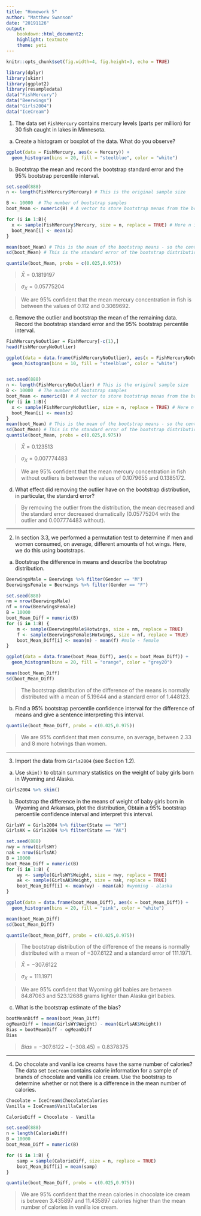 ```yaml
---
title: "Homework 5"
author: "Matthew Swanson"
date: "20191126"
output:
    bookdown::html_document2:
    highlight: textmate
    theme: yeti
---
```


```r
knitr::opts_chunk$set(fig.width=4, fig.height=3, echo = TRUE)

library(dplyr)
library(skimr)
library(ggplot2)
library(resampledata)
data("FishMercury")
data("Beerwings")
data("Girls2004")
data("IceCream")
```

1. The data set `FishMercury` contains mercury levels (parts per million) for 30 fish caught in lakes in Minnesota.

a. Create a histogram or boxplot of the data. What do you observe?

```r
ggplot(data = FishMercury, aes(x = Mercury)) + 
  geom_histogram(bins = 20, fill = "steelblue", color = "white")
```

b. Bootstrap the mean and record the bootstrap standard error and the 95% bootstrap percentile interval.

```r
set.seed(888)
n <- length(FishMercury$Mercury) # This is the original sample size

B <- 10000  # The number of bootstrap samples
boot_Mean <- numeric(B) # A vector to store bootstrap menas from the bootstrap samples

for (i in 1:B){
  x <- sample(FishMercury$Mercury, size = n, replace = TRUE) # Here n is the size of your bootstrap sample
  boot_Mean[i] <- mean(x)
}

mean(boot_Mean) # This is the mean of the bootstrap means - so the center of the bootstrap distribution
sd(boot_Mean) # This is the standard error of the bootstrap distribution

quantile(boot_Mean, probs = c(0.025,0.975))
```

> $\bar{X} = 0.1819197$

> $\sigma_X = 0.05775204$

> We are 95% confident that the mean mercury concentration in fish is between the values of $0.112$ and $0.3069692$.

c. Remove the outlier and bootstrap the mean of the remaining data. Record the bootstrap standard error and the 95% bootstrap percentile interval.

```r
FishMercuryNoOutlier = FishMercury[-c(1),]
head(FishMercuryNoOutlier)

ggplot(data = data.frame(FishMercuryNoOutlier), aes(x = FishMercuryNoOutlier)) + 
  geom_histogram(bins = 10, fill = "steelblue", color = "white")


set.seed(888)
n <- length(FishMercuryNoOutlier) # This is the original sample size
B <- 10000  # The number of bootstrap samples
boot_Mean <- numeric(B) # A vector to store bootstrap menas from the bootstrap samples
for (i in 1:B){
  x <- sample(FishMercuryNoOutlier, size = n, replace = TRUE) # Here n is the size of your bootstrap sample
  boot_Mean[i] <- mean(x)
}
mean(boot_Mean) # This is the mean of the bootstrap means - so the center of the bootstrap distribution
sd(boot_Mean) # This is the standard error of the bootstrap distribution
quantile(boot_Mean, probs = c(0.025,0.975))
```

> $\bar{X} = 0.123513$

> $\sigma_X = 0.007774483$

> We are 95% confident that the mean mercury concentration in fish without outliers is between the values of $0.1079655$ and $0.1385172$.

d. What effect did removing the outlier have on the bootstrap distribution, in particular, the standard error?

> By removing the outlier from the distribution, the mean decreased and the standard error decreased dramatically ($0.05775204$ with the outlier and $0.007774483$ without).

***

2. In section 3.3, we performed a permutation test to determine if men and women consumed, on average, different amounts of hot wings. Here, we do this using bootstraps.

a. Bootstrap the difference in means and describe the bootstrap distribution.

```r
BeerwingsMale = Beerwings %>% filter(Gender == "M")
BeerwingsFemale = Beerwings %>% filter(Gender == "F")

set.seed(888)
nm = nrow(BeerwingsMale)
nf = nrow(BeerwingsFemale)
B = 10000
boot_Mean_Diff = numeric(B)
for (i in 1:B) {
    m <- sample(BeerwingsMale$Hotwings, size = nm, replace = TRUE)
    f <- sample(BeerwingsFemale$Hotwings, size = nf, replace = TRUE)
    boot_Mean_Diff[i] <- mean(m) - mean(f) #male - female
}

ggplot(data = data.frame(boot_Mean_Diff), aes(x = boot_Mean_Diff)) + 
  geom_histogram(bins = 20, fill = "orange", color = "grey20")

mean(boot_Mean_Diff)
sd(boot_Mean_Diff)
```

> The bootstrap distribution of the difference of the means is normally distributed with a mean of $5.19644$ and a standard error of $1.448123$.

b. Find a 95% bootstrap percentile confidence interval for the difference of means and give a sentence interpreting this interval.

```r
quantile(boot_Mean_Diff, probs = c(0.025,0.975))
```

> We are 95% confident that men consume, on average, between $2.33$ and $8$ more hotwings than women.

***

3. Import the data from `Girls2004` (see Section 1.2).

a. Use `skim()` to obtain summary statistics on the weight of baby girls born in Wyoming and Alaska.

```r
Girls2004 %>% skim()
```

b. Bootstrap the difference in the means of weight of baby girls born in Wyoming and Arkansas, plot the distribution, Obtain a 95% bootstrap percentile confidence interval and interpret this interval.

```r
GirlsWY = Girls2004 %>% filter(State == "WY")
GirlsAK = Girls2004 %>% filter(State == "AK")

set.seed(888)
nwy = nrow(GirlsWY)
nak = nrow(GirlsAK)
B = 10000
boot_Mean_Diff = numeric(B)
for (i in 1:B) {
    wy <- sample(GirlsWY$Weight, size = nwy, replace = TRUE)
    ak <- sample(GirlsAK$Weight, size = nak, replace = TRUE)
    boot_Mean_Diff[i] <- mean(wy) - mean(ak) #wyoming - alaska
}

ggplot(data = data.frame(boot_Mean_Diff), aes(x = boot_Mean_Diff)) + 
  geom_histogram(bins = 20, fill = "pink", color = "white")

mean(boot_Mean_Diff)
sd(boot_Mean_Diff)

quantile(boot_Mean_Diff, probs = c(0.025,0.975))
```

> The bootstrap distribution of the difference of the means is normally distributed with a mean of $-307.6122$ and a standard error of $111.1971$.

> $\bar{X} = -307.6122$

> $\sigma_X = 111.1971$

> We are 95% confident that Wyoming girl babies are between $84.87063$ and $523.12688$ grams lighter than Alaska girl babies.

c. What is the bootstrap estimate of the bias?

```r
bootMeanDiff = mean(boot_Mean_Diff)
ogMeanDiff = (mean(GirlsWY$Weight) - mean(GirlsAK$Weight))
Bias = bootMeanDiff - ogMeanDiff
Bias
```

> $Bias = -307.6122 - (-308.45) = 0.8378375$

***

4. Do chocolate and vanilla ice creams have the same number of calories? The data set `IceCream` contains calorie information for a sample of brands of chocolate and vanilla ice cream. Use the bootstrap to determine whether or not there is a difference in the mean number of calories.

```r
Chocolate = IceCream$ChocolateCalories
Vanilla = IceCream$VanillaCalories

CalorieDiff = Chocolate - Vanilla

set.seed(888)
n = length(CalorieDiff)
B = 10000
boot_Mean_Diff = numeric(B)

for (i in 1:B) {
    samp = sample(CalorieDiff, size = n, replace = TRUE)
    boot_Mean_Diff[i] = mean(samp)
}

quantile(boot_Mean_Diff, probs = c(0.025,0.975))
```

> We are 95% confident that the mean calories in chocolate ice cream is between $3.435897$ and $11.435897$ calories higher than the mean number of calories in vanilla ice cream.